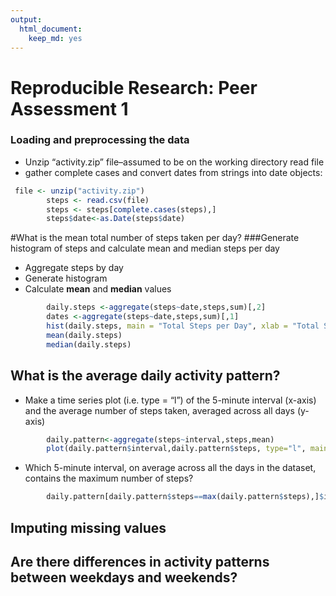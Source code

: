 ```yaml
---
output:
  html_document:
    keep_md: yes
---
```

Reproducible Research: Peer Assessment 1
======================================================================

### Loading and preprocessing the data

 
- Unzip "activity.zip" file--assumed to be on the working directory
read file
- gather complete cases and convert dates from strings into 
date objects:

```r
 file <- unzip("activity.zip")
        steps <- read.csv(file)
        steps <- steps[complete.cases(steps),]
        steps$date<-as.Date(steps$date)
```
 
#What is the mean total number of steps taken per day?
###Generate histogram of steps and calculate mean and median steps per day

- Aggregate steps by day
- Generate histogram
- Calculate **mean** and **median** values

```r
        daily.steps <-aggregate(steps~date,steps,sum)[,2]
        dates <-aggregate(steps~date,steps,sum)[,1]
        hist(daily.steps, main = "Total Steps per Day", xlab = "Total Steps", col="darkorange")
        mean(daily.steps)
        median(daily.steps)
```

## What is the average daily activity pattern?

- Make a time series plot (i.e. type = "l") of the 5-minute interval (x-axis) and the average number of steps taken, averaged across all days (y-axis)



```r
        daily.pattern<-aggregate(steps~interval,steps,mean)
        plot(daily.pattern$interval,daily.pattern$steps, type="l", main= "Daily Activity Pattern", xlab="5-minute activity interval", ylab="Average number of steps",col = "darkorange")

```

- Which 5-minute interval, on average across all the days in the dataset, contains the maximum number of steps?

```r
        daily.pattern[daily.pattern$steps==max(daily.pattern$steps),]$interval
```

## Imputing missing values



## Are there differences in activity patterns between weekdays and weekends?
